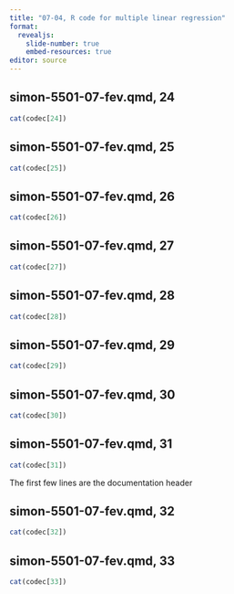 ```yaml
---
title: "07-04, R code for multiple linear regression"
format: 
  revealjs:
    slide-number: true
    embed-resources: true
editor: source
---
```


## simon-5501-07-fev.qmd, 24

```r
cat(codec[24])
```

## simon-5501-07-fev.qmd, 25

```r
cat(codec[25])
```

## simon-5501-07-fev.qmd, 26

```r
cat(codec[26])
```

## simon-5501-07-fev.qmd, 27

```r
cat(codec[27])
```

## simon-5501-07-fev.qmd, 28

```r
cat(codec[28])
```

## simon-5501-07-fev.qmd, 29

```r
cat(codec[29])
```

## simon-5501-07-fev.qmd, 30

```r
cat(codec[30])
```

## simon-5501-07-fev.qmd, 31

```r
cat(codec[31])
```

:::notes
The first few lines are the documentation header
:::

## simon-5501-07-fev.qmd, 32

```r
cat(codec[32])
```

## simon-5501-07-fev.qmd, 33

```r
cat(codec[33])
```

